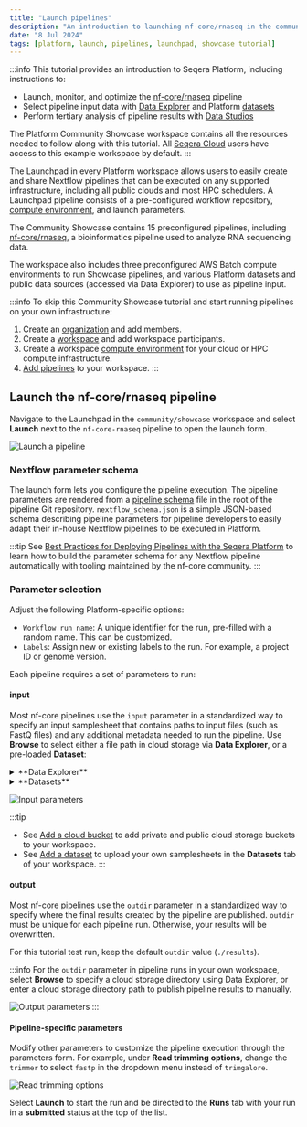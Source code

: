 ```yaml
---
title: "Launch pipelines"
description: "An introduction to launching nf-core/rnaseq in the community/showcase workspace"
date: "8 Jul 2024"
tags: [platform, launch, pipelines, launchpad, showcase tutorial]
---
```



:::info
This tutorial provides an introduction to Seqera Platform, including instructions to:
- Launch, monitor, and optimize the [nf-core/rnaseq](https://github.com/nf-core/rnaseq) pipeline
- Select pipeline input data with [Data Explorer](../../data/data-explorer.mdx) and Platform [datasets](../../data/datasets.mdx)
- Perform tertiary analysis of pipeline results with [Data Studios](../../data/data-studios.mdx)

The Platform Community Showcase workspace contains all the resources needed to follow along with this tutorial. All [Seqera Cloud](https://cloud.seqera.io) users have access to this example workspace by default. 
:::

The Launchpad in every Platform workspace allows users to easily create and share Nextflow pipelines that can be executed on any supported infrastructure, including all public clouds and most HPC schedulers. A Launchpad pipeline consists of a pre-configured workflow repository, [compute environment](../../compute-envs/overview.mdx), and launch parameters.

The Community Showcase contains 15 preconfigured pipelines, including [nf-core/rnaseq](https://github.com/nf-core/rnaseq), a bioinformatics pipeline used to analyze RNA sequencing data. 

The workspace also includes three preconfigured AWS Batch compute environments to run Showcase pipelines, and various Platform datasets and public data sources (accessed via Data Explorer) to use as pipeline input. 

:::info
To skip this Community Showcase tutorial and start running pipelines on your own infrastructure:
1. Create an [organization](../../orgs-and-teams/organizations.mdx) and add members.
1. Create a [workspace](../../orgs-and-teams/workspace-management.mdx) and add workspace participants.
1. Create a workspace [compute environment](../../compute-envs/overview.mdx) for your cloud or HPC compute infrastructure.
1. [Add pipelines](./add-pipelines.mdx) to your workspace.
:::

## Launch the nf-core/rnaseq pipeline

Navigate to the Launchpad in the `community/showcase` workspace and select **Launch** next to the `nf-core-rnaseq` pipeline to open the launch form.

 ![Launch a pipeline](assets/sp-cloud-launch-form.gif)

### Nextflow parameter schema

The launch form lets you configure the pipeline execution. The pipeline parameters are rendered from a [pipeline schema](../../pipeline-schema/overview.mdx) file in the root of the pipeline Git repository. `nextflow_schema.json` is a simple JSON-based schema describing pipeline parameters for pipeline developers to easily adapt their in-house Nextflow pipelines to be executed in Platform.

:::tip
See [Best Practices for Deploying Pipelines with the Seqera Platform](https://seqera.io/blog/best-practices-for-deploying-pipelines-with-seqera-platform/) to learn how to build the parameter schema for any Nextflow pipeline automatically with tooling maintained by the nf-core community. 
:::

### Parameter selection

Adjust the following Platform-specific options:

- `Workflow run name`: A unique identifier for the run, pre-filled with a random name. This can be customized.
- `Labels`: Assign new or existing labels to the run. For example, a project ID or genome version.

Each pipeline requires a set of parameters to run:

#### input

Most nf-core pipelines use the `input` parameter in a standardized way to specify an input samplesheet that contains paths to input files (such as FastQ files) and any additional metadata needed to run the pipeline. Use **Browse** to select either a file path in cloud storage via **Data Explorer**, or a pre-loaded **Dataset**: 

<details>

  <summary>**Data Explorer**</summary>

  In the **Data Explorer** tab, select the `nf-tower-data` bucket, then search for and select the `rnaseq_sample_data.csv` file.

</details>
<details>

  <summary>**Datasets**</summary>

  In the **Datasets** tab, search for and select `rnaseq_sample_data`.

</details>

![Input parameters](assets/sp-cloud-launch-parameters-input.gif)

:::tip
- See [Add a cloud bucket](./data-explorer.mdx#add-a-cloud-bucket) to add private and public cloud storage buckets to your workspace.
- See [Add a dataset](./add-datasets.mdx#add-a-dataset) to upload your own samplesheets in the **Datasets** tab of your workspace.
:::

#### output

Most nf-core pipelines use the `outdir` parameter in a standardized way to specify where the final results created by the pipeline are published. `outdir` must be unique for each pipeline run. Otherwise, your results will be overwritten. 

For this tutorial test run, keep the default `outdir` value (`./results`).

:::info
For the `outdir` parameter in pipeline runs in your own workspace, select **Browse** to specify a cloud storage directory using Data Explorer, or enter a cloud storage directory path to publish pipeline results to manually.

![Output parameters](assets/sp-cloud-launch-parameters-outdir.gif)
:::

#### Pipeline-specific parameters

Modify other parameters to customize the pipeline execution through the parameters form. For example, under **Read trimming options**, change the `trimmer` to select `fastp` in the dropdown menu instead of `trimgalore`.

![Read trimming options](./assets/trimmer-settings.png)

Select **Launch** to start the run and be directed to the **Runs** tab with your run in a **submitted** status at the top of the list.